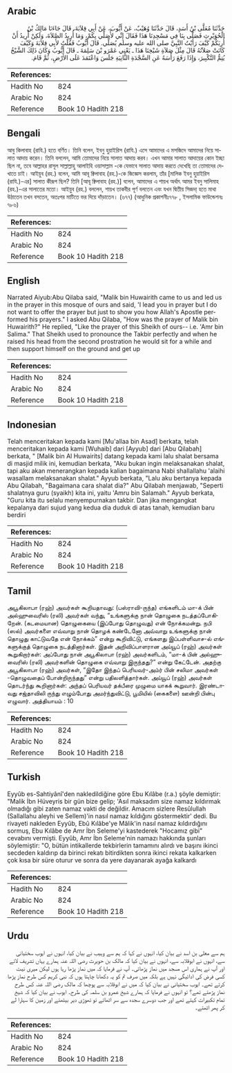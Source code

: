 ## Arabic


<div dir="rtl" lang="ar" style={{fontSize:'larger',backgroundColor:'#f8f9fa',padding:20}}>
حَدَّثَنَا مُعَلَّى بْنُ أَسَدٍ، قَالَ حَدَّثَنَا وُهَيْبٌ، عَنْ أَيُّوبَ، عَنْ أَبِي قِلاَبَةَ، قَالَ جَاءَنَا مَالِكُ بْنُ الْحُوَيْرِثِ فَصَلَّى بِنَا فِي مَسْجِدِنَا هَذَا فَقَالَ إِنِّي لأُصَلِّي بِكُمْ، وَمَا أُرِيدُ الصَّلاَةَ، وَلَكِنْ أُرِيدُ أَنْ أُرِيَكُمْ كَيْفَ رَأَيْتُ النَّبِيَّ صلى الله عليه وسلم يُصَلِّي‏.‏ قَالَ أَيُّوبُ فَقُلْتُ لأَبِي قِلاَبَةَ وَكَيْفَ كَانَتْ صَلاَتُهُ قَالَ مِثْلَ صَلاَةِ شَيْخِنَا هَذَا ـ يَعْنِي عَمْرَو بْنَ سَلِمَةَ ـ قَالَ أَيُّوبُ وَكَانَ ذَلِكَ الشَّيْخُ يُتِمُّ التَّكْبِيرَ، وَإِذَا رَفَعَ رَأْسَهُ عَنِ السَّجْدَةِ الثَّانِيَةِ جَلَسَ وَاعْتَمَدَ عَلَى الأَرْضِ، ثُمَّ قَامَ‏.‏
</div>
<div style={{backgroundColor:'#f8f9fa',padding:20, marginBottom: 10}}><table> <thead> <tr> <th>References:</th> <th></th> </tr> </thead> <tbody><tr><td>Hadith No</td><td>824</td></tr><tr><td>Arabic No</td><td>824</td></tr><tr><td>Reference</td><td>Book 10 Hadith 218</td></tr></tbody></table></div>

## Bengali


<div dir="ltr" lang="bn" style={{fontSize:'larger',backgroundColor:'#f8f9fa',padding:20}}>
আবু কিলাবাহ (রাযি.) হতে বর্ণিত। তিনি বলেন, ইবনু হুয়াইরিস (রাযি.) এসে আমাদের এ মসজিদে আমাদের নিয়ে সালাত আদায় করেন। তিনি বললেন, আমি তোমাদের নিয়ে সালাত আদায় করব। এখন আমার সালাত আদায়ের কোন ইচ্ছা ছিল না, তবে আল্লাহর রাসূল সাল্লাল্লাহু আলাইহি ওয়াসাল্লাম -কে যেভাবে সালাত আদায় করতে দেখেছি তা তোমাদের দেখাতে চাই। আইয়ুব (রহ.) বলেন, আমি আবূ ক্বিলাবাহ (রহ.)-কে জিজ্ঞেস করলাম, তাঁর [মালিক ইবনু হুয়াইরিস (রাযি.)-এর] সালাত কীরূপ ছিল? তিনি [আবূ ক্বিলাবাহ (রহ.)] বলেন, আমাদের এ শায়খ অর্থাৎ আমর ইবনু সালিমাহ (রহ.)-এর সালাতের মতো। আইয়ুব (রহ.) বললেন, শায়খ তাকবীর পূর্ণ বলতেন এবং যখন দ্বিতীয় সিজদা্ হতে মাথা উঠাতেন তখন বসতেন, অতঃপর মাটিতে ভর দিয়ে দাঁড়াতেন। (৬৭৭) (আধুনিক প্রকাশনীঃ৭৭৮ , ইসলামিক ফাউন্ডেশনঃ ৭৮৬)
</div>
<div style={{backgroundColor:'#f8f9fa',padding:20, marginBottom: 10}}><table> <thead> <tr> <th>References:</th> <th></th> </tr> </thead> <tbody><tr><td>Hadith No</td><td>824</td></tr><tr><td>Arabic No</td><td>824</td></tr><tr><td>Reference</td><td>Book 10 Hadith 218</td></tr></tbody></table></div>

## English


<div dir="ltr" lang="en" style={{fontSize:'larger',backgroundColor:'#f8f9fa',padding:20}}>
Narrated Aiyub:Abu Qilaba said, "Malik bin Huwairith came to us and led us in the prayer in this mosque of ours and said, 'I lead you in prayer but I do not want to offer the prayer but just to show you how Allah's Apostle performed his prayers." I asked Abu Qilaba, "How was the prayer of Malik bin Huwairith?" He replied, "Like the prayer of this Sheikh of ours-- i.e. 'Amr bin Salima." That Sheikh used to pronounce the Takbir perfectly and when he raised his head from the second prostration he would sit for a while and then support himself on the ground and get up
</div>
<div style={{backgroundColor:'#f8f9fa',padding:20, marginBottom: 10}}><table> <thead> <tr> <th>References:</th> <th></th> </tr> </thead> <tbody><tr><td>Hadith No</td><td>824</td></tr><tr><td>Arabic No</td><td>824</td></tr><tr><td>Reference</td><td>Book 10 Hadith 218</td></tr></tbody></table></div>

## Indonesian


<div dir="ltr" lang="id" style={{fontSize:'larger',backgroundColor:'#f8f9fa',padding:20}}>
Telah menceritakan kepada kami [Mu'allaa bin Asad] berkata, telah menceritakan kepada kami [Wuhaib] dari [Ayyub] dari [Abu Qilabah] berkata, " [Malik bin Al Huwairits] datang kepada kami lalu shalat bersama di masjid milik ini, kemudian berkata, "Aku bukan ingin melaksanakan shalat, tapi aku akan menerangkan kepada kalian bagaimana Nabi shallallahu 'alaihi wasallam melaksanakan shalat." Ayyub berkata, "Lalu aku bertanya kepada Abu Qilabah, "Bagaimana cara shalat dia?" Abu Qilabah menjawab, "Seperti shalatnya guru (syaikh) kita ini, yaitu 'Amru bin Salamah." Ayyub berkata, "Guru kita itu selalu menyempurnakan takbir. Dan jika mengangkat kepalanya dari sujud yang kedua dia duduk di atas tanah, kemudian baru berdiri
</div>
<div style={{backgroundColor:'#f8f9fa',padding:20, marginBottom: 10}}><table> <thead> <tr> <th>References:</th> <th></th> </tr> </thead> <tbody><tr><td>Hadith No</td><td>824</td></tr><tr><td>Arabic No</td><td>824</td></tr><tr><td>Reference</td><td>Book 10 Hadith 218</td></tr></tbody></table></div>

## Tamil


<div dir="ltr" lang="ta" style={{fontSize:'larger',backgroundColor:'#f8f9fa',padding:20}}>
அபூகிலாபா (ரஹ்) அவர்கள் கூறியதாவது: (பஸ்ராவி-ருந்த) எங்களிடம் மா-க் பின் அல்ஹுவைரிஸ் (ரலி) அவர்கள் வந்து, “உங்களுக்கு நான் தொழுகை நடத்தப்போகிறேன். (கடமையான) தொழுகையை (இப்போது தொழுவது) என் நோக்கமன்று. நபி (ஸல்) அவர்களை எவ்வாறு நான் தொழக் கண்டேனோ அவ்வாறு உங்களுக்கு நான் தொழுது காட்டுவதே என் நோக்கம்” என்று கூறிவிட்டு, எங்களது இப்பள்ளிவாச-ல் எங்களுக்குத் தொழுகை நடத்தினார்கள். இதன் அறிவிப்பாளரான அய்யூப் (ரஹ்) அவர்கள் கூறுகிறார்கள்: அப்போது நான் அபூகிலாபா (ரஹ்) அவர்களிடம், “மா-க் பின் அல்ஹுவைரிஸ் (ரலி) அவர்களின் தொழுகை எவ்வாறு இருந்தது?” என்று கேட்டேன். அதற்கு அபூகிலாபா (ரஹ்) அவர்கள், “இதோ இந்தப் பெரியவர்-அம்ர் பின் சலிமா அவர்கள் -தொழுவதைப் போன்றிருந்தது” என்று பதிலளித்தார்கள். அய்யூப் (ரஹ்) அவர்கள் தொடர்ந்து கூறினார்கள்: அந்தப் பெரியவர் தக்பீரை முழுமை யாகக் கூறுவார். இரண்டாவது சஜ்தாவிலி ருந்து எழும்போது அமர்ந்துவிட்டு, பூமியில் (கைகளை) ஊன்றி பின்பு எழுவார். அத்தியாயம் : 10
</div>
<div style={{backgroundColor:'#f8f9fa',padding:20, marginBottom: 10}}><table> <thead> <tr> <th>References:</th> <th></th> </tr> </thead> <tbody><tr><td>Hadith No</td><td>824</td></tr><tr><td>Arabic No</td><td>824</td></tr><tr><td>Reference</td><td>Book 10 Hadith 218</td></tr></tbody></table></div>

## Turkish


<div dir="ltr" lang="tr" style={{fontSize:'larger',backgroundColor:'#f8f9fa',padding:20}}>
Eyyûb es-Sahtiyânî'den nakledildiğine göre Ebu Kılâbe (r.a.) şöyle demiştir: "Malik İbn Hüveyris bir gün bize gelip; 'Asıl maksadım size namaz kıldırmak olmadığı gibi zaten namaz vakti de değildir. Amacım sizlere Resûlullah (Sallallahu aleyhi ve Sellem)'in nasıl namaz kıldığını göstermektir' dedi. Bu rivayeti nakleden Eyyûb, Ebû Kılâbe'ye Mâlik'in nasıl namaz kıldırdığını sormuş, Ebu Kılâbe de Amr İbn Seleme'yi kastederek "Hocamız gibi" cevabını vermişti. Eyyûb, Amr İbn Seleme'nin namazı hakkında şunları söylemiştir: "O, bütün intikallerde tekbirlerin tamamını alırdı ve başını ikinci secdeden kaldırıp da birinci rekatı bitirdikten sonra ikinci rekata kalkarken çok kısa bir süre oturur ve sonra da yere dayanarak ayağa kalkardı
</div>
<div style={{backgroundColor:'#f8f9fa',padding:20, marginBottom: 10}}><table> <thead> <tr> <th>References:</th> <th></th> </tr> </thead> <tbody><tr><td>Hadith No</td><td>824</td></tr><tr><td>Arabic No</td><td>824</td></tr><tr><td>Reference</td><td>Book 10 Hadith 218</td></tr></tbody></table></div>

## Urdu


<div dir="rtl" lang="ur" style={{fontSize:'larger',backgroundColor:'#f8f9fa',padding:20}}>
ہم سے معلی بن اسد نے بیان کیا، انہوں نے کہا کہ ہم سے وہیب نے بیان کیا، انہوں نے ایوب سختیانی سے، انہوں نے ابوقلابہ سے، انہوں نے بیان کیا کہ مالک بن حویرث رضی اللہ عنہ ہمارے یہاں تشریف لائے اور آپ نے ہماری اس مسجد میں نماز پڑھائی۔ آپ نے فرمایا کہ میں نماز پڑھا رہا ہوں لیکن میری نیت کسی فرض کی ادائیگی نہیں ہے بلکہ میں صرف تم کو یہ دکھانا چاہتا ہوں کہ نبی کریم کس طرح نماز پڑھا کرتے تھے۔ ایوب سختیانی نے بیان کیا کہ میں نے ابوقلابہ سے پوچھا کہ مالک رضی اللہ عنہ کس طرح نماز پڑھتے تھے؟ تو انہوں نے فرمایا کہ ہمارے شیخ عمرو بن سلمہ کی طرح۔ ایوب نے بیان کیا کہ شیخ تمام تکبیرات کہتے تھے اور جب دوسرے سجدہ سے سر اٹھاتے تو تھوڑی دیر بیٹھتے اور زمین کا سہارا لے کر پھر اٹھتے۔
</div>
<div style={{backgroundColor:'#f8f9fa',padding:20, marginBottom: 10}}><table> <thead> <tr> <th>References:</th> <th></th> </tr> </thead> <tbody><tr><td>Hadith No</td><td>824</td></tr><tr><td>Arabic No</td><td>824</td></tr><tr><td>Reference</td><td>Book 10 Hadith 218</td></tr></tbody></table></div>